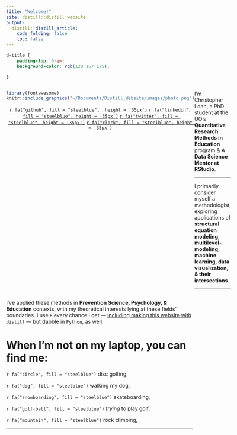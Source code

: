 ```yaml
---
title: "Welcome!"
site: distill::distill_website
output: 
  distill::distill_article:
    code_folding: false
    toc: false
---
```


```css

d-title {
    padding-top: 6rem;
    background-color: rgb(120 157 175);

}


```

:::: {style="display: flex;"}

::: {}

```r
library(fontawesome)
knitr::include_graphics("~/Documents/Distill_Website/images/photo.png")
```

<center>
[`r fa("github", fill = "steelblue",  height = '35px')`](https://github.com/Chhr1s)
[`r fa("linkedin", fill = "steelblue", height = '35px')`](https://www.linkedin.com/in/christopher-loan-09965950/)
[`r fa("twitter", fill = "steelblue", height = '35px')`](https://twitter.com/chhr1s)
[`r fa("clock", fill = "steelblue", height = '35px')`](https://chhr1s.github.io/GA_DOE_Public/index.html)
</center>

:::

::: {}

I'm Christopher Loan, a PhD student at the UO's **Quantitative Research Methods in Education** program & A **Data Science Mentor at RStudio**.\n

***

I primarily consider myself a methodologist, exploring applications of **structural equation modeling, multilevel-modeling, machine learning, data visualization, & their intersections**.\n

***

:::

::::

I've applied these methods in **Prevention Science, Psychology, & Education** contexts, with my theoretical interests lying at these fields' boundaries. I use `R` every chance I get — [including making this website with `distill`](https://rstudio.github.io/distill/) — but dabble in `Python`, as well.

# When I'm not on my laptop, you can find me:

`r fa("circle", fill = "steelblue")` disc golfing,

`r fa("dog", fill = "steelblue")` walking my dog,

`r fa("snowboarding", fill = "steelblue")` skateboarding,

`r fa("golf-ball", fill = "steelblue")` *trying* to play golf,

`r fa("mountain", fill = "steelblue")` rock climbing,  


***

